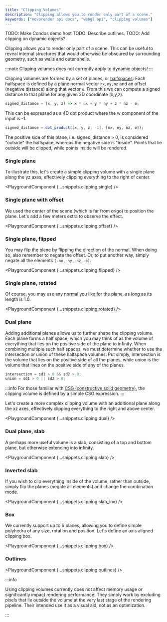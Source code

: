 ```yaml
---
title: "Clipping Volumes"
description: "Clipping allows you to render only part of a scene."
keywords: ["novorender api docs", "webgl api", "clipping volumes"]
---
```



TODO: Make Condos demo host
TODO: Describe outlines.
TODO: Add clipping on dynamic objects?

Clipping allows you to render only part of a scene.
This can be useful to reveal internal structures that would otherwise be obscured by surrounding geometry, such as walls and outer shells.

:::note
Clipping volumes does not currently apply to dynamic objects!
:::

Clipping volumes are formed by a set of planes, or [halfspaces](<https://en.wikipedia.org/wiki/Half-space_(geometry)>).
Each halfspace is defined by a plane normal vector `nx,ny,nz` and an offset (negative distance) along that vector `o`.
From this we can compute a signed distance to that plane for any given 3D coordinate (x,y,z).

```typescript
signed_distance = (x, y, z) => x * nx + y * ny + z * nz - o;
```

This can be expressed as a 4D dot product where the w component of the input is -1.

```typescript
signed_distance = dot_product([x, y, z, -1], [nx, ny, nz, o]);
```

The positive side of this plane, i.e. signed_distance > 0, is considered "outside" the halfspace, whereas the negative side is "inside".
Points that lie outside will be clipped, while points inside will be rendered.

### Single plane

To illustrate this, let's create a simple clipping volume with a single plane along the yz axes, effectively clipping everything to the right of center.

<PlaygroundComponent {...snippets.clipping.single} />

### Single plane with offset

We used the center of the scene (which is far from origo) to position the plane.
Let's add a few meters extra to observe the effect.

<PlaygroundComponent {...snippets.clipping.offset} />

### Single plane, flipped

You may flip the plane by flipping the direction of the normal.
When doing so, also remember to negate the offset.
Or, to put another way, simply negate all the elements `[-nx,-ny,-nz,-o]`.

<PlaygroundComponent {...snippets.clipping.flipped} />

### Single plane, rotated

Of course, you may use any normal you like for the plane, as long as its length is 1.0.

<PlaygroundComponent {...snippets.clipping.rotated} />

### Dual plane

Adding additional planes allows us to further shape the clipping volume.
Each plane forms a half space, which you may think of as the volume of everything that lies on the positive side of the plane to infinity.
When combining multiple such half spaces, we must determine whether to use the intersection or union of these halfspace volumes.
Put simply, intersection is the volume that lies on the positive side of all the planes, while union is the volume that lines on the positive side of any of the planes.

```typescript
intersection = sd1 > 0 && sd2 > 0;
union = sd1 > 0 || sd2 > 0;
```

:::info
For those familiar with [CSG (constructive solid geometry)](https://en.wikipedia.org/wiki/Constructive_solid_geometry), the clipping volume is defined by a simple CSG expression.
:::

Let's create a more complex clipping volume with an additional plane along the xz axes, effectively clipping everything to the right and above center.

<PlaygroundComponent {...snippets.clipping.dual} />

### Dual plane, slab

A perhaps more useful volume is a slab, consisting of a top and bottom plane, but otherwise extending into infinity.

<PlaygroundComponent {...snippets.clipping.slab} />

### Inverted slab

If you wish to clip everything inside of the volume, rather than outside, simply flip the planes (negate all elements) and change the combination mode.

<PlaygroundComponent {...snippets.clipping.slab_inv} />

### Box

We currently support up to 6 planes, allowing you to define simple polyhedra of any size, rotation and position.
Let's define an axis aligned clipping box.

<PlaygroundComponent {...snippets.clipping.box} />

### Outlines

<PlaygroundComponent {...snippets.clipping.outlines} />

:::info

Using clipping volumes currently does not affect memory usage or significantly impact rendering performance.
They simply work by excluding pixels that lie outside the volume at the very last stage of the rendering pipeline.
Their intended use it as a visual aid, not as an optimization.

:::

